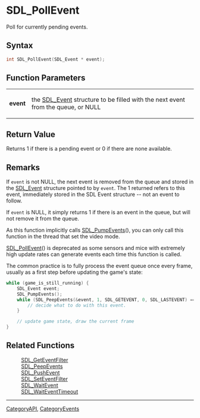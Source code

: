 = SDL_PollEvent =

Poll for currently pending events.

== Syntax ==

<syntaxhighlight lang='c'>
int SDL_PollEvent(SDL_Event * event);
</syntaxhighlight>

== Function Parameters ==

{|
|'''event'''
|the [[SDL_Event]] structure to be filled with the next event from the queue, or NULL
|}

== Return Value ==

Returns 1 if there is a pending event or 0 if there are none available.

== Remarks ==

If <code>event</code> is not NULL, the next event is removed from the queue
and stored in the [[SDL_Event]] structure pointed to by <code>event</code>.
The 1 returned refers to this event, immediately stored in the SDL Event
structure -- not an event to follow.

If <code>event</code> is NULL, it simply returns 1 if there is an event in
the queue, but will not remove it from the queue.

As this function implicitly calls [[SDL_PumpEvents]](), you can only call
this function in the thread that set the video mode.

[[SDL_PollEvent]]() is deprecated as some sensors and mice with extremely
high update rates can generate events each time this function is called.

The common practice is to fully process the event queue once every frame,
usually as a first step before updating the game's state:

<syntaxhighlight lang='c'>
while (game_is_still_running) {
    SDL_Event event;
    SDL_PumpEvents();
    while (SDL_PeepEvents(&event, 1, SDL_GETEVENT, 0, SDL_LASTEVENT) == 1) {
        // decide what to do with this event.
    }

    // update game state, draw the current frame
}
</syntaxhighlight>

== Related Functions ==

:[[SDL_GetEventFilter]]
:[[SDL_PeepEvents]]
:[[SDL_PushEvent]]
:[[SDL_SetEventFilter]]
:[[SDL_WaitEvent]]
:[[SDL_WaitEventTimeout]]

----
[[CategoryAPI]], [[CategoryEvents]]


